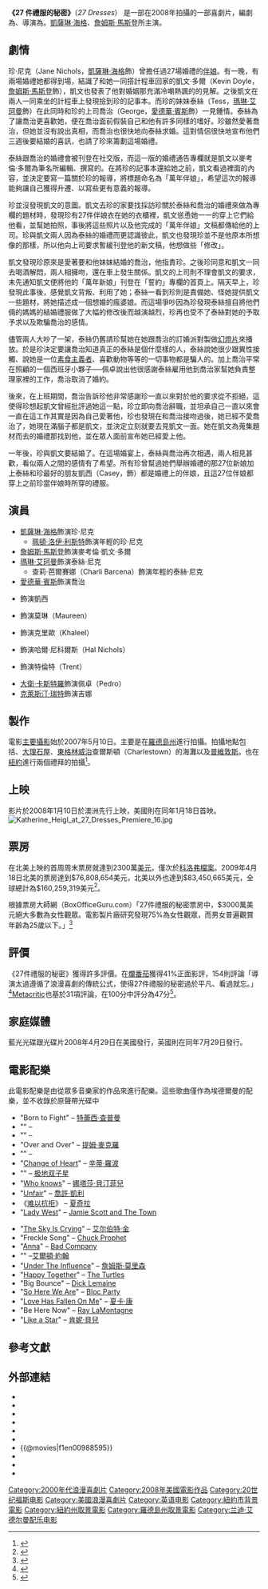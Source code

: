 {{noteTA
|T = zh-hk:27宜嫁; zh-tw:27 件禮服的秘密; 
|G1=Movie
|G2=Show
|1 = zh-hk:27宜嫁; zh-tw:27 件禮服的秘密; }}
{{Infobox film
| name           = 27 件禮服的秘密
| image          = Twenty seven dresses.jpg
| caption        = 劇報
| director       = {{le|安妮‧弗萊徹|Anne Fletcher}}
| producer       = {{le|加里‧鮑勃|Gary Barber}}<br />{{le|羅杰‧拜亞倫|Roger Birnbaum}}<br />{{le|強納森‧基曼|Jonathan Glickman}}
| writer         = {{le|愛蘭‧布羅許‧麥基納|Aline Brosh McKenna}}
| starring       = [[凱瑟琳·海格|凱薩琳‧海格]]<br />[[詹姆斯·馬斯登|詹姆斯·馬斯登]]<br />[[瑪琳·艾珂曼|瑪琳·艾珂曼]]<br />[[愛德華·賓斯|愛德華·賓斯]]<br />{{le|茱蒂·葛莉兒|Judy Greer}}<br />{{le|馬里克‧潘考利|Maulik Pancholy}}
| music          = {{le|藍迪‧埃德爾曼|Randy Edelman}}
| cinematography = {{le|彼得‧詹姆斯 (攝影師)|Peter James (cinematographer)|彼得‧詹姆斯}}
| editing        = {{le|普里斯席拉‧內德－弗倫德利|Priscilla Nedd-Friendly}}
| studio         = [[二十世紀福斯|二十世紀福斯]]<br />{{le|望遠鏡娛樂公司|Spyglass Entertainment}}<br />{{le|沙丘娛樂有限責任公司|Dune Entertainment}}| distributor    = [[二十世紀福斯|二十世紀福斯]]
| released       = {{Film date|2008|01|10|澳洲|2008|01|18|美國|2008|02|27|台灣}}
| runtime        = 111分鐘
| country        = {{USA}}
| language       = 英文
| budget         = 3000萬美元
| gross          = 1.62億美元<ref>[http://www.boxofficemojo.com/movies/?id=27dresses.htm 27 Dresses (2008)] {{Wayback|url=http://www.boxofficemojo.com/movies/?id=27dresses.htm |date=20091121041621 }}. [[Box_Office_Mojo|Box Office Mojo]]. Retrieved 2013-06-21.</ref>
| cn_name = 27套礼服
| hk_name = 27宜嫁
| tw_name = 27件禮服的秘密
}}

'''《27 件禮服的秘密》'''（''27 Dresses''） 是一部在2008年拍攝的一部喜劇片，編劇為{{le|愛蘭‧布羅許‧麥基納|Aline Brosh McKenna}}、導演為{{le|安妮‧弗萊徹|Anne Fletcher}}。[[凱瑟琳·海格|凱薩琳‧海格]]、[[詹姆斯·馬斯登|詹姆斯·馬斯登]]所主演。

==劇情==
珍‧尼克（Jane Nichols，[[凱瑟琳·海格|凱薩琳‧海格]]飾）曾擔任過27場婚禮的[[伴娘|伴娘]]。有一晚，有兩場婚禮她都得到場，結識了和她一同搭計程車回家的凱文‧多爾（Kevin Doyle，[[詹姆斯·馬斯登|詹姆斯·馬斯登]]飾），凱文也發表了他對婚姻那充滿冷嘲熱諷的的見解。之後凱文在兩人一同乘坐的計程車上發現撿到珍的記事本。而珍的妹妹泰絲（Tess，[[瑪琳·艾珂曼|瑪琳·艾珂曼]]飾）在此同時和珍的上司喬治（George，[[愛德華·賓斯|愛德華·賓斯]]飾）一見鍾情。泰絲為了讓喬治更喜歡她，便在喬治面前假裝自己和他有許多同樣的嗜好。珍雖然愛著喬治，但她並沒有說出真相，而喬治也很快地向泰絲求婚。這對情侶很快地宣布他們三週後要結婚的喜訊，也請了珍來籌劃這場婚禮。

泰絲跟喬治的婚禮會被刊登在社交版，而這一版的婚禮通告專欄就是凱文以麥考倫‧多爾為筆名所編輯、撰寫的。在將珍的記事本還給她之前，凱文看過裡面的內容，並決定要寫一篇關於珍的報導，將標題命名為「萬年伴娘」，希望這次的報導能夠讓自己獲得升遷、以寫些更有意義的報導。

珍並沒發現凱文的意圖。凱文去珍的家要找採訪珍關於泰絲和喬治的婚禮來做為專欄的題材時，發現珍有27件伴娘衣在她的衣櫃裡，凱文慫恿她一一的穿上它們給他看，並幫她拍照，事後將這些照片以及他完成的「萬年伴娘」文稿都傳給他的上司。珍與凱文兩人因為泰絲的婚禮而更認識彼此，凱文也發現珍並不是他原本所想像的那樣，所以他向上司要求暫緩刊登他的新文稿，他想做些「修改」。

凱文發現珍原來是愛著要和他妹妹結婚的喬治，他指責珍。之後珍同意和凱文一同去喝酒解悶，兩人相擁吻，還在車上發生關係。凱文的上司則不理會凱文的要求，未先通知凱文便將他的「萬年新娘」刊登在「誓約」專欄的首頁上。隔天早上，珍發現此事後，感覺凱文背叛、利用了她；泰絲一看到珍則是責備她、怪她提供凱文一些題材，將她描述成一個想婚的瘋婆娘。而這場爭吵因為珍發現泰絲擅自將他們倆的媽媽的結婚禮服做了大幅的修改後而越演越烈，珍再也受不了泰絲對她的予取予求以及欺騙喬治的感情。

儘管兩人大吵了一架，泰絲仍舊請珍幫她在她跟喬治的訂婚派對製做[[幻燈片|幻燈片]]來播放。於是珍決定要讓喬治知道真正的泰絲是個什麼樣的人，泰絲說她很少跟異性接觸、說她是一位[[素食主義者|素食主義者]]、喜歡動物等等的一切事物都是騙人的。加上喬治平常在照顧的一個西班牙小夥子──佩卓說出他很感謝泰絲雇用他到喬治家幫她負責整理家裡的工作，喬治取消了婚約。

後來，在上班期間，喬治告訴珍他非常感謝珍一直以來對於他的要求從不拒絕，這使得珍想起凱文曾經批評過她這一點，珍立即向喬治辭職，並坦承自己一直以來會一直在這工作其實是因為自己愛著他，珍也發現在和喬治接吻過後，她已經不愛喬治了，她現在滿腦子都是凱文，並決定立刻就要去見凱文一面。她在凱文為蒐集題材而去的婚禮那找到他，並在眾人面前宣布她已經愛上他。

一年後，珍與凱文要結婚了。在這場婚宴上，泰絲與喬治再次相遇，兩人相見甚歡，看似兩人之間的感情有了希望。所有珍曾幫過她們舉辦婚禮的那27位新娘加上泰絲和珍最好的朋友凱西（Casey，{{le|茱蒂‧格里爾|Judy Greer}}飾）都是婚禮上的伴娘，且這27位伴娘都穿上之前珍當伴娘時所穿的禮服。

==演員==

{{Div col}}
* [[凱瑟琳·海格|凱薩琳‧海格]]飾演珍‧尼克
** [[珮頓·利斯特|珮頓‧洛伊‧利斯特]]飾演年輕的珍‧尼克
* [[詹姆斯·馬斯登|詹姆斯·馬斯登]]飾演麥考倫‧凱文‧多爾
* [[瑪琳·艾珂曼|瑪琳·艾珂曼]]飾演泰絲‧尼克
** 查莉‧芭爾賽娜（Charli Barcena）飾演年輕的泰絲‧尼克
* [[愛德華·賓斯|愛德華·賓斯]]飾演喬治
* {{le|茱蒂‧格里爾|Judy Greer}}飾演凱西
* {{le|瑪露娜‧哈汀|Melora Hardin}}飾演莫琳（Maureen）
* {{le|邁克爾‧齊格飛|Michael Ziegfeld}}飾演克里歐（Khaleel）
* {{le|布萊恩‧克溫|Brian Kerwin}}飾演哈爾‧尼科爾斯（Hal Nichols）
* {{le|馬里克‧潘考利|Maulik Pancholy}}飾演特倫特（Trent）
* [[大衛·卡斯特羅|大衛‧卡斯特羅]]飾演佩卓（Pedro）
* [[克萊斯汀·瑞特|克萊斯汀·瑞特]]飾演吉娜
{{Div col end}}

==製作==

電影[[主要攝影|主要攝影]]始於2007年5月10日。主要是在[[羅德島州|羅德島州]]進行拍攝。拍攝地點包括{{le|玫瑰崖|Rosecliff}}、[[大理石屋|大理石屋]]、[[东格林尼治_(罗得岛州)|東格林威治]]查爾斯頓（Charlestown）的海灘以及[[普罗维登斯_(罗德岛州)|普維敦斯]]。也在[[紐約|紐約]]進行兩個禮拜的拍攝<ref>{{cite web|title=Film > 27 Dresses – Production Notes|url=http://www.kheigl.com/press/27-dresses-production-notes/|publisher=Kheigl.com|accessdate=August 16, 2013|archive-date=2017-07-31|archive-url=https://web.archive.org/web/20170731142840/http://www.kheigl.com/press/27-dresses-production-notes/|dead-url=no}}</ref>。

==上映==
影片於2008年1月10日於澳洲先行上映，美國則在同年1月18日首映。
[[File:Katherine_Heigl_at_27_Dresses_Premiere_16.jpg|thumb]]

==票房==

在北美上映的首周周末票房就達到2300萬[[美元|美元]]，僅次於[[科洛弗檔案|科洛弗檔案]]。2009年4月18日北美的票房達到$76,808,654美元，北美以外也達到$83,450,665美元，全球總計為$160,259,319美元<ref>{{cite web | url = http://boxofficemojo.com/movies/?id=27dresses.htm | title = 27 Dresses | work = [[Box_Office_Mojo|Box Office Mojo]] | publisher = [[Amazon.com|Amazon.com]] | accessdate = 2016-02-09 | archive-date = 2009-11-21 | archive-url = https://web.archive.org/web/20091121041621/http://boxofficemojo.com/movies/?id=27dresses.htm | dead-url = no }}</ref>。

根據票房大師網（BoxOfficeGuru.com）「27件禮服的秘密票房中，$3000萬美元絕大多數為女性觀眾。電影製片廠研究發現75%為女性觀眾，而男女普遍觀賞年齡為25歲以下。」<ref>{{cite web | author = Gitesh Pandya | url = http://www.boxofficeguru.com/012108.htm | title = Weekend Box Office (January 18 - 21, 2008) | accessdate = 2016-02-09 | archive-date = 2020-01-21 | archive-url = https://web.archive.org/web/20200121111617/http://www.boxofficeguru.com/012108.htm | dead-url = no }}</ref>
{{Anchor|Critics}}

==評價==

《27件禮服的秘密》獲得許多評價。在[[爛番茄|爛番茄]]獲得41%正面影評，154則評論「導演太過遵循了浪漫喜劇的傳統公式，使得27件禮服的秘密過於平凡、看過就忘。」<ref>{{cite web |url=http://www.rottentomatoes.com/m/27_dresses/ |title=27 Dresses - Movie Reviews, Trailers, Pictures - Rotten Tomatoes |accessdate=2008-01-18 |publisher=[[Rotten_Tomatoes|Rotten Tomatoes]] |archiveurl=https://web.archive.org/web/20080117093536/http://www.rottentomatoes.com/m/27_dresses/ |archivedate=2008-01-17 |deadurl=no }}</ref>[[Metacritic|Metacritic]]也基於31項評論，在100分中評分為47分<ref>{{cite web |url= http://www.metacritic.com/film/titles/27dresses |title= 27 Dresses (2008): Reviews |accessdate= 2008-01-18 |publisher= [[CBS|CBS]] |work= [[Metacritic|Metacritic]] |archiveurl= https://web.archive.org/web/20080118150335/http://www.metacritic.com/film/titles/27dresses |archivedate= 2008-01-18 |deadurl= no }}</ref>。

==家庭媒體==
{{Anchor|DVD|Video}}
藍光光碟跟光碟片2008年4月29日在美國發行，英國則在同年7月29日發行。

==電影配樂==

此電影配樂是由{{le|藍迪‧埃德爾曼|Randy Edelman}}從眾多音樂家的作品來進行配樂。這些歌曲僅作為埃德爾曼的配樂，並不收錄於原聲帶光碟中

{{col-begin}}
{{col-2}}
*"Born to Fight" – [[特蕾西·查普曼|特蕾西·查普曼]]
*"{{le|Peace Train}}" – {{le|凱特·史蒂文斯|Cat Stevens}}
*"{{le|I Don't Want to Be}}" – {{le|蓋文．迪克羅|Gavin DeGraw}}
*"Over and Over" – [[提姆·麥克羅|提姆·麥克羅]]
*"{{le|Anticipation (Carly Simon album)|Anticipation (Carly Simon album)|Anticipation}}" – {{le|卡莉·西門|Carly Simon}}
*"[[Change_of_Heart_(Cyndi_Lauper_song)|Change of Heart]]" – [[辛蒂·羅波|辛蒂·羅波]]
*"{{le|Cherry-Coloured Funk}}" – [[极地双子星|极地双子星]]
*"[[N.B._(album)|Who knows]]" – [[娜塔莎·貝汀菲兒|娜塔莎·貝汀菲兒]]
*"[[Special_Company|Unfair]]" – [[喬許·凱利|喬許·凱利]]
*《[[难以抗拒|难以抗拒]]》 – [[夏奇拉|夏奇拉]]
*"[[Jamie_Scott_And_The_Town#Discography|Lady West]]" – [[Jamie_Scott|Jamie Scott and The Town]]
{{col-2}}
*"[[The_Sky_Is_Crying_(song)|The Sky Is Crying]]" – [[艾伯特·金_(藍調吉他手)|艾尔伯特·金]]
*"Freckle Song" – [[Chuck_Prophet|Chuck Prophet]]
*"[[Straight_Shooter_(Bad_Company_album)|Anna]]" – [[Bad_Company|Bad Company]]
*"{{le|Bennie and the Jets}}" –[[艾爾頓·約翰|艾爾頓·約翰]]
*"[[Undiscovered_(James_Morrison_album)|Under The Influence]]" –  [[詹姆斯·莫里森|詹姆斯·莫里森]]
*"[[Happy_Together_(song)|Happy Together]]" – [[The_Turtles|The Turtles]]
*"Big Bounce" – [[Dick_Lemaine|Dick Lemaine]]
*"[[So_Here_We_Are/Positive_Tension|So Here We Are]]" – [[Bloc_Party|Bloc Party]]
*"[[Chaka_(album)|Love Has Fallen On Me]]" – [[夏卡·康|夏卡·康]]
*"Be Here Now" – [[Ray_LaMontagne|Ray LaMontagne]]
*"[[Like_a_Star|Like a Star]]" – [[肯妮·貝兒|肯妮·貝兒]]
{{col-end}}

==參考文獻==
{{Reflist|30em}}

==外部連結==
{{commons category|27 Dresses Premiere}}
* {{official website|http://www.27dressesthemovie.com/}}
* {{IMDb title|0988595}}
* {{rotten-tomatoes|27_dresses}}
* {{metacritic film|27-dresses}}
* {{mojo title|27dresses}}
* {{AllRovi movie|393989}}
* {{@movies|f1en00988595}}
* {{Yahoomovie id|2491}}
* {{douban|2132120}}
* {{Mtime|58834}}

[[Category:2000年代浪漫喜劇片|Category:2000年代浪漫喜劇片]]
[[Category:2008年美國電影作品|Category:2008年美國電影作品]]
[[Category:20世纪福斯电影|Category:20世纪福斯电影]]
[[Category:美國浪漫喜劇片|Category:美國浪漫喜劇片]]
[[Category:英语电影|Category:英语电影]]
[[Category:紐約市背景電影|Category:紐約市背景電影]]
[[Category:紐約州取景電影|Category:紐約州取景電影]]
[[Category:羅德島州取景電影|Category:羅德島州取景電影]]
[[Category:兰迪·艾德尔曼配乐电影|Category:兰迪·艾德尔曼配乐电影]]